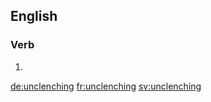 ==English==

===Verb===
{{head|en|present participle}}

# {{present participle of|unclench|lang=en|nocat=1}}

[[de:unclenching]]
[[fr:unclenching]]
[[sv:unclenching]]